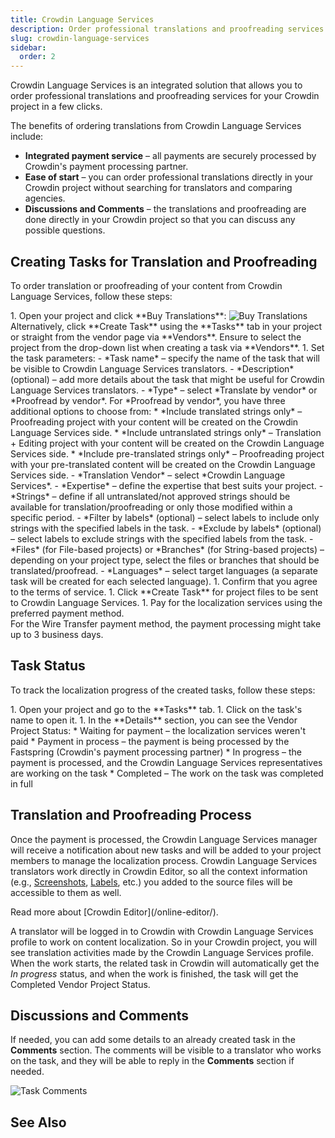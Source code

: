 ```yaml
---
title: Crowdin Language Services
description: Order professional translations and proofreading services
slug: crowdin-language-services
sidebar:
  order: 2
---
```



Crowdin Language Services is an integrated solution that allows you to order professional translations and proofreading services for your Crowdin project in a few clicks.

The benefits of ordering translations from Crowdin Language Services include:

* **Integrated payment service** &ndash; all payments are securely processed by Crowdin's payment processing partner.
* **Ease of start** &ndash; you can order professional translations directly in your Crowdin project without searching for translators and comparing agencies.
* **Discussions and Comments** &ndash; the translations and proofreading are done directly in your Crowdin project so that you can discuss any possible questions.

## Creating Tasks for Translation and Proofreading

To order translation or proofreading of your content from Crowdin Language Services, follow these steps:

<Steps>
1. Open your project and click **Buy Translations**: <Image src={clsBuyTranslations} alt="Buy Translations" /><br/>
    Alternatively, click **Create Task** using the **Tasks** tab in your project or straight from the vendor page via **Vendors**. Ensure to select the project from the drop-down list when creating a task via **Vendors**.
1. Set the task parameters:
    - *Task name* &ndash; specify the name of the task that will be visible to Crowdin Language Services translators.
    - *Description* (optional) &ndash;  add more details about the task that might be useful for Crowdin Language Services translators.
    - *Type* &ndash; select *Translate by vendor* or *Proofread by vendor*. For *Proofread by vendor*, you have three additional options to choose from:
      * *Include translated strings only* &ndash; Proofreading project with your content will be created on the Crowdin Language Services side.
      * *Include untranslated strings only* &ndash; Translation + Editing project with your content will be created on the Crowdin Language Services side.
      * *Include pre-translated strings only* &ndash; Proofreading project with your pre-translated content will be created on the Crowdin Language Services side.
    - *Translation Vendor* &ndash; select *Crowdin Language Services*.
    - *Expertise* &ndash; define the expertise that best suits your project.
    - *Strings* &ndash;  define if all untranslated/not approved strings should be available for translation/proofreading or only those modified within a specific period.
    - *Filter by labels* (optional) &ndash; select labels to include only strings with the specified labels in the task.
    - *Exclude by labels* (optional) &ndash; select labels to exclude strings with the specified labels from the task.
    - *Files* (for File-based projects) or *Branches* (for String-based projects) &ndash; depending on your project type, select the files or branches that should be translated/proofread.
    - *Languages* &ndash; select target languages (a separate task will be created for each selected language).
1. Confirm that you agree to the terms of service.
1. Click **Create Task** for project files to be sent to Crowdin Language Services.
1. Pay for the localization services using the preferred payment method.
</Steps>

<Aside type="caution">
  For the Wire Transfer payment method, the payment processing might take up to 3 business days.
</Aside>

## Task Status

To track the localization progress of the created tasks, follow these steps:

<Steps>
1. Open your project and go to the **Tasks** tab.
1. Click on the task's name to open it.
1. In the **Details** section, you can see the Vendor Project Status:
    * Waiting for payment &ndash; the localization services weren't paid
    * Payment in process &ndash; the payment is being processed by the Fastspring (Crowdin's payment processing partner)
    * In progress &ndash; the payment is processed, and the Crowdin Language Services representatives are working on the task
    * Completed &ndash; The work on the task was completed in full
</Steps>

## Translation and Proofreading Process

Once the payment is processed, the Crowdin Language Services manager will receive a notification about new tasks and will be added to your project members to manage the localization process.
Crowdin Language Services translators work directly in Crowdin Editor, so all the context information (e.g., [Screenshots](/screenshots/), [Labels](/project-settings/labels/), etc.) you added to the source files will be accessible to them as well.

<ReadMore>
  Read more about [Crowdin Editor](/online-editor/).
</ReadMore>

A translator will be logged in to Crowdin with Crowdin Language Services profile to work on content localization. So in your Crowdin project, you will see translation activities made by the Crowdin Language Services profile. When the work starts, the related task in Crowdin will automatically get the *In progress* status, and when the work is finished, the task will get the Completed Vendor Project Status.

## Discussions and Comments

If needed, you can add some details to an already created task in the **Comments** section. The comments will be visible to a translator who works on the task, and they will be able to reply in the **Comments** section if needed.

<Image src={clsTaskComments} alt="Task Comments" />

## See Also

<CardGrid>
  <LinkCard
    title="Tasks"
    description="Create and assign tasks for translating or proofreading content."
    href="/tasks/"
  />
  <LinkCard
    title="Ordering Professional Translations"
    description="Order professional translations from vendors directly in Crowdin."
    href="/ordering-professional-translations/"
  />
</CardGrid>
